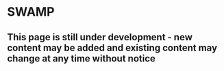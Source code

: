 # SWAMP

::: callout-warning
# This page is still under development - new content may be added and existing content may change at any time without notice
:::
